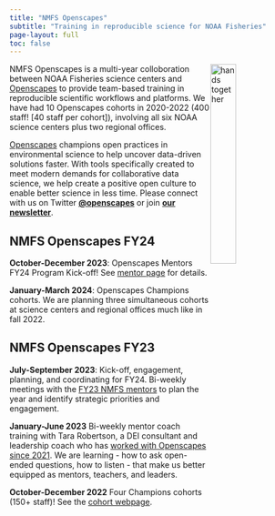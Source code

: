 ```yaml
---
title: "NMFS Openscapes"
subtitle: "Training in reproducible science for NOAA Fisheries"
page-layout: full
toc: false
---
```


<style>
@media screen and (max-width: 1000px) {   .div1 { display: none; } }
</style>
<div style="float: right; width: 350px"  class="div1">
<a class="twitter-timeline" data-width="250" data-height="600" href="https://twitter.com/openscapes?ref_src=twsrc%5Etfw">Tweets by openscapes</a> <script async src="https://platform.twitter.com/widgets.js" charset="utf-8"></script>
</div>


<img src="images/fall2022openscapes.png" alt="hands together" style="float:right;width:30%;">

NMFS Openscapes is a multi-year colloboration between NOAA Fisheries science centers and [Openscapes](https://www.openscapes.org/) to provide team-based training in reproducible scientific workflows and platforms. We have had 10 Openscapes cohorts in 2020-2022 (400 staff! [40 staff per cohort]), involving all six NOAA science centers plus two regional offices.

[Openscapes](https://www.openscapes.org/) champions open practices in environmental science to help uncover data-driven solutions faster. With tools specifically created to meet modern demands for collaborative data science, we help create a positive open culture to enable better science in less time. Please connect with us on Twitter [**\@openscapes**](https://twitter.com/openscapes) or join [**our newsletter**](https://docs.google.com/forms/d/e/1FAIpQLSdgVXRp3V-w94GPWkR31RUfyBl37EphdQSlCOcnyeNlf8OLWw/viewform).

## NMFS Openscapes FY24 {-}

**October-December 2023**: Openscapes Mentors FY24 Program Kick-off! See [mentor page](https://nmfs-openscapes.github.io/mentors.html#october-december-2023-nmfs-mentors-cohort) for details.

**January-March 2024**: Openscapes Champions cohorts. We are planning three simultaneous cohorts at science centers and regional offices much like in fall 2022.


## NMFS Openscapes FY23 {-}

**July-September 2023**: Kick-off, engagement, planning, and coordinating for FY24. Bi-weekly meetings with the [FY23 NMFS mentors](https://nmfs-openscapes.github.io/mentors.html#mentors) to plan the year and identify strategic priorities and engagement. 

**January-June 2023** Bi-weekly mentor coach training with Tara Robertson, a DEI consultant and leadership coach who has [worked with Openscapes since 2021](https://www.openscapes.org/blog/2021/05/27/tara-robertson/). We are learning - how to ask open-ended questions, how to listen - that make us better equipped as mentors, teachers, and leaders. 

**October-December 2022** Four Champions cohorts (150+ staff)! See the [cohort webpage](https://nmfs-openscapes.github.io/cohorts/#section).



